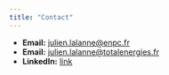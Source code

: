 ```yaml
---
title: "Contact"
---
```


- **Email:** [julien.lalanne@enpc.fr](mailto:julien.lalanne@enpc.fr)
- **Email:** [julien.lalanne@totalenergies.fr](mailto:julien.lalanne@totalenergies.com)
- **LinkedIn:** [link](https://www.linkedin.com/in/julien-lalanne/)
<!-- - **GitHub:** [link](https://github.com/chala-git/) -->
